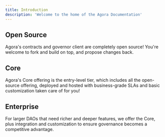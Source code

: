 ```yaml
---
title: Introduction
description: 'Welcome to the home of the Agora Documentation'
---
```


## Open Source

Agora's contracts and governor client are completely open source!  You're welcome to fork and build on top, and propose changes back.

## Core

Agora's Core offering is the entry-level tier, which includes all the open-source offering, deployed and hosted with business-grade SLAs and basic customization taken care of for you!

## Enterprise

For larger DAOs that need richer and deeper features, we offer the Core, plus integration and customization to ensure governance becomes a competitive advantage.
